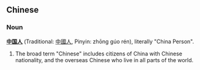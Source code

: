==Chinese==
===Noun===
'''[[中国]][[人]]''' (Traditional: [[中國人]], Pinyin: zhōng gúo rén), literally "China Person".

#The broad term "Chinese" includes citizens of China with Chinese nationality, and the overseas Chinese who live in all parts of the world.